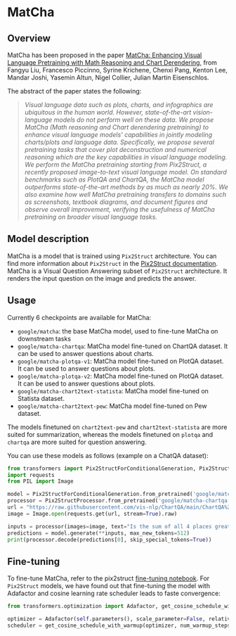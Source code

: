 <!--Copyright 2021 The HuggingFace Team. All rights reserved.

Licensed under the Apache License, Version 2.0 (the "License"); you may not use this file except in compliance with
the License. You may obtain a copy of the License at

http://www.apache.org/licenses/LICENSE-2.0

Unless required by applicable law or agreed to in writing, software distributed under the License is distributed on
an "AS IS" BASIS, WITHOUT WARRANTIES OR CONDITIONS OF ANY KIND, either express or implied. See the License for the
specific language governing permissions and limitations under the License.
-->

# MatCha

## Overview

MatCha has been proposed in the paper [MatCha: Enhancing Visual Language Pretraining with Math Reasoning and Chart Derendering](https://arxiv.org/abs/2212.09662), from Fangyu Liu, Francesco Piccinno, Syrine Krichene, Chenxi Pang, Kenton Lee, Mandar Joshi, Yasemin Altun, Nigel Collier, Julian Martin Eisenschlos.

The abstract of the paper states the following:

> *Visual language data such as plots, charts, and infographics are ubiquitous in the human world. However, state-of-the-art vision-language models do not perform well on these data. We propose MatCha (Math reasoning and Chart derendering pretraining) to enhance visual language models' capabilities in jointly modeling charts/plots and language data. Specifically, we propose several pretraining tasks that cover plot deconstruction and numerical reasoning which are the key capabilities in visual language modeling. We perform the MatCha pretraining starting from Pix2Struct, a recently proposed image-to-text visual language model. On standard benchmarks such as PlotQA and ChartQA, the MatCha model outperforms state-of-the-art methods by as much as nearly 20%. We also examine how well MatCha pretraining transfers to domains such as screenshots, textbook diagrams, and document figures and observe overall improvement, verifying the usefulness of MatCha pretraining on broader visual language tasks.*

## Model description

MatCha is a model that is trained using `Pix2Struct` architecture. You can find more information about `Pix2Struct` in the [Pix2Struct documentation](https://huggingface.co/docs/transformers/main/en/model_doc/pix2struct).
MatCha is a Visual Question Answering subset of `Pix2Struct` architecture. It renders the input question on the image and predicts the answer.

## Usage

Currently 6 checkpoints are available for MatCha:

- `google/matcha`: the base MatCha model, used to fine-tune MatCha on downstream tasks
- `google/matcha-chartqa`: MatCha model fine-tuned on ChartQA dataset. It can be used to answer questions about charts.
- `google/matcha-plotqa-v1`: MatCha model fine-tuned on PlotQA dataset. It can be used to answer questions about plots.
- `google/matcha-plotqa-v2`: MatCha model fine-tuned on PlotQA dataset. It can be used to answer questions about plots.
- `google/matcha-chart2text-statista`: MatCha model fine-tuned on Statista dataset. 
- `google/matcha-chart2text-pew`: MatCha model fine-tuned on Pew dataset.

The models finetuned on `chart2text-pew` and `chart2text-statista` are more suited for summarization, whereas the models finetuned on `plotqa` and `chartqa` are more suited for question answering.

You can use these models as follows (example on a ChatQA dataset):

```python
from transformers import Pix2StructForConditionalGeneration, Pix2StructProcessor
import requests
from PIL import Image

model = Pix2StructForConditionalGeneration.from_pretrained('google/matcha-chartqa').to(0)
processor = Pix2StructProcessor.from_pretrained('google/matcha-chartqa')
url = "https://raw.githubusercontent.com/vis-nlp/ChartQA/main/ChartQA%20Dataset/val/png/20294671002019.png"
image = Image.open(requests.get(url, stream=True).raw)

inputs = processor(images=image, text="Is the sum of all 4 places greater than Laos?", return_tensors="pt").to(0)
predictions = model.generate(**inputs, max_new_tokens=512)
print(processor.decode(predictions[0], skip_special_tokens=True))
```

## Fine-tuning

To fine-tune MatCha, refer to the pix2struct [fine-tuning notebook](https://github.com/huggingface/notebooks/blob/main/examples/image_captioning_pix2struct.ipynb). For `Pix2Struct` models, we have found out that fine-tuning the model with Adafactor and cosine learning rate scheduler leads to faste convergence:
```python
from transformers.optimization import Adafactor, get_cosine_schedule_with_warmup

optimizer = Adafactor(self.parameters(), scale_parameter=False, relative_step=False, lr=0.01, weight_decay=1e-05)
scheduler = get_cosine_schedule_with_warmup(optimizer, num_warmup_steps=1000, num_training_steps=40000)
```